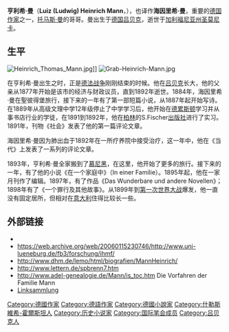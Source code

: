 {{noteTA
|1=zh:托马斯;zh-hk:湯瑪斯;zh-tw:湯瑪斯;
}}
'''亨利希·曼'''（'''Luiz (Ludwig) Heinrich Mann'''，{{bd|1871年|3月27日|1950年|5月11日|catIdx=M}}），也译作'''海因里希·曼'''，重要的[[德国|德国]][[作家|作家]]之一，[[托马斯·曼|托马斯·曼]]的哥哥。曼出生于[[德国|德国]][[吕贝克|吕贝克]]，逝世于[[加利福尼亚州|加利福尼亚州]][[圣莫尼卡|圣莫尼卡]]。

==生平==
[[File:Heinrich_Thomas_Mann.jpg|thumb]]]]
[[File:Grab-Heinrich-Mann.jpg|thumb]]

在亨利希·曼出生之时，正是[[德法战争|德法战争]]刚刚结束的时候。他在[[吕贝克|吕贝克]]长大，他的父亲从1877年开始是该市的经济与财政议员，直到1892年逝世。1884年，海因里希·曼在聖彼得堡旅行，接下来的一年有了第一部短篇小说，从1887年起开始写诗。在1889年从高级文理中学12年级停止了中学学习后，他开始在[[德累斯顿|德累斯顿]]学习并从事书店行业的学徒，在1891到1892年，他在[[柏林|柏林]]的S.Fischer[[出版社|出版社]]进行了实习。1891年，刊物《社会》发表了他的第一篇评论文章。

海因里希·曼因为肺出血于1892年在一所疗养院中接受治疗，这一年中，他在《当代》上发表了一系列的评论文章。

1893年，亨利希·曼全家搬到了[[慕尼黑|慕尼黑]]，在这里，他开始了更多的旅行。接下来的一年，有了他的小说《在一个家庭中》（In einer Familie）。1895年起，他在一家月刊作了编辑。1897年，有了作品《Das Wunderbare und andere Novellen》；1898年有了《一个罪行及其他故事》。从1899年到[[第一次世界大战|第一次世界大战]]爆发，他一直没有固定居所，但相对在[[意大利|意大利]]住得比较长一些。

== 外部链接 ==
{{Wikiquote|Heinrich Mann}}
* {{DNB-Portal|118577131}}
* https://web.archive.org/web/20060115230746/http://www.uni-lueneburg.de/fb3/forschung/ihmf/
* http://www.dhm.de/lemo/html/biografien/MannHeinrich/ {{Wayback|url=http://www.dhm.de/lemo/html/biografien/MannHeinrich/ |date=20130623054645 }}
* http://www.lettern.de/spbrenn7.htm {{Wayback|url=http://www.lettern.de/spbrenn7.htm |date=20181210095018 }}
* http://www.adel-genealogie.de/Mann/is_toc.htm {{Wayback|url=http://www.adel-genealogie.de/Mann/is_toc.htm |date=20200221072927 }} Die Vorfahren der Familie Mann
* [https://web.archive.org/web/20051220090059/http://www.ub.fu-berlin.de/internetquellen/fachinformation/germanistik/autoren/multi_lmno/hmann.html Linksammlung]

{{Authority control}}
{{DEFAULTSORT:Mann, Heinrich}}
[[Category:德國作家|Category:德國作家]]
[[Category:德語作家|Category:德語作家]]
[[Category:德國小說家|Category:德國小說家]]
[[Category:什勒斯維希-霍爾斯坦人|Category:什勒斯維希-霍爾斯坦人]]
[[Category:历史小说家|Category:历史小说家]]
[[Category:国际笔会成员|Category:国际笔会成员]]
[[Category:吕贝克人|Category:吕贝克人]]
